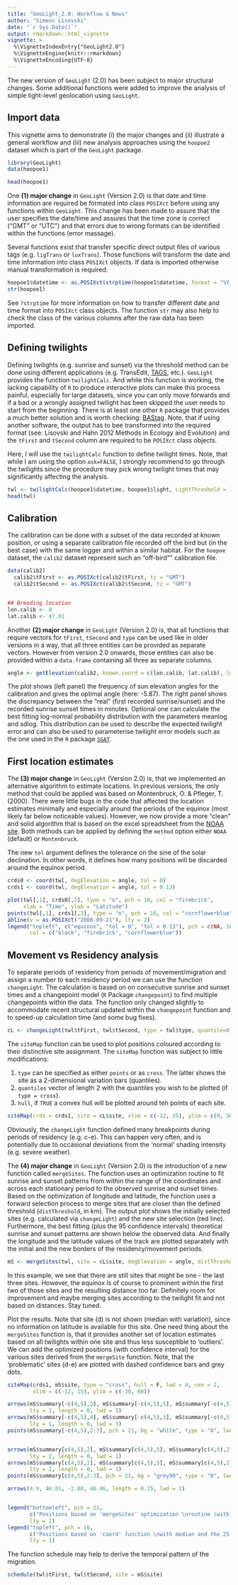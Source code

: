 ---
title: "GeoLight_2.0: Workflow & News"
author: "Simeon Lisovski"
date: "`r Sys.Date()`"
output: rmarkdown::html_vignette
vignette: >
  %\VignetteIndexEntry{"GeoLight2.0"}
  %\VignetteEngine{knitr::rmarkdown}
  %\VignetteEncoding{UTF-8}
---

The new version of `GeoLight` (2.0) has been subject to major structural changes. Some additional functions were added to improve the analysis of simple light-level geolocation using `GeoLight`.


## Import data

This vignette aims to demonstrate (i) the major changes and (ii) illustrate a general workflow and (iii) new analysis approaches using the `hoopoe2` dataset which is part of the `GeoLight` package.

```{r, warning=F, message=FALSE}
library(GeoLight)
data(hoopoe1)

head(hoopoe1)
```

One **(1) major change** in `GeoLight` (Version 2.0) is that date and time information are required be formated into class `POSIXct` before using any functions within `GeoLight`. This change has been made to assure that the user specifies the date/time and assures that the time zone is correct ("GMT" or "UTC") and that errors due to wrong formats can be identified within the functions (error massage).

Several functions exist that transfer specific direct output files of various tags (e.g. `ligTrans` or `luxTrans`). Those functions will transform the date and time information into class `POSIXct` objects. If data is imported otherwise manual transformation is required:

```{r}
hoopoe1$datetime <- as.POSIXct(strptime(hoopoe1$datetime, format = "%Y-%m-%d %H:%M:%S", tz = "GMT"))
str(hoopoe1)
```

See `?strptime` for more information on how to transfer different date and time format into `POSIXct` class objects. The function `str` may also help to check the class of the various columns after the raw data has been imported.


## Defining twilights

Defining twilights (e.g. sunrise and sunset) via the threshold method can be done using different applications (e.g. TransEdit, [TAGS](http://tags.animalmigration.org/geologgerui/), etc.). `GeoLight` provides the function `twilightCalc`. And while this function is working, the lacking capability of `R` to produce interactive plots can make this process painful, especially for large datasets, since you can only move forwards and if a bad or a wrongly assigned twilight has been skipped the user needs to start from the beginning. There is at least one other `R` package that provides a much better solution and is worth checking: [BAStag](https://github.com/SWotherspoon/BAStag). Note, that if using another software, the output has to bee transformed into the required format (see: Lisovski and Hahn 2012 Methods in Ecology and Evolution) and the `tFirst` and `tSecond` column are required to be `POSIXct` class objects.

Here, I will use the `twilightCalc` function to define twilight times. Note, that while I am using the option `ask=FALSE`, I strongly recommend to go through the twilights since the procedure may pick wrong twilight times that may significantly affecting the analysis.



```{r}
twl <- twilightCalc(hoopoe1$datetime, hoopoe1$light, LightThreshold = 1.5, ask = F)
head(twl)
```


## Calibration

The calibration can be done with a subset of the data recorded at known position, or using a separate calibration file recorded off the bird but (in the best case) with the same logger and within a similar habitat. For the `hoopoe` dataset, the `calib2` dataset represent such an "off-bird"" calibration file.

```{r, warning = F}
data(calib2)
  calib2$tFirst <- as.POSIXct(calib2$tFirst, tz = "GMT")
  calib2$tSecond <- as.POSIXct(calib2$tSecond, tz = "GMT")


## Breeding location
lon.calib <- 8
lat.calib <- 47.01
```

Another **(2) major change** in `GeoLight` (Version 2.0) is, that all functions that require vectors for `tFirst`, `tSecond` and `type` can be used like in older versions in  a way, that all three entities can be provided as separate vectors. However from version 2.0 onwards, those entities can also be provided within a `data.frame` containing all three as separate columns.

```{r, fig.height=5, fig.width=7}
angle <- getElevation(calib2, known.coord = c(lon.calib, lat.calib), lnorm.pars = T)[1]
```

The plot shows (left panel) the frequency of sun elevation angles for the calibration and gives the optimal angle (here: -5.87). The right panel shows the discrepancy between the "real" (first recorded sunrise/sunset) and the recorded sunrise sunset times in minutes. Optional one can calculate the best fitting log-normal probability distribution with the parameters meanlog and sdlog. This distribution can be used to describe the expected twilight error and can also be used to parameterise twilight error models such as the one used in the `R` package [`SGAT`](https://github.com/swotherspoon/sgat).

## First location estimates

The **(3) major change** in `GeoLight` (Version 2.0) is, that we implemented an alternative algorithm to estimate locations. In previous versions, the only method that could be applied was based on Montenbruck, O. & Pfleger, T. (2000). There were little bugs in the code that affected the location estimates minimally and especially around the periods of the equinox (most likely far below noticeable values). However, we now provide a more "clean" and solid algorithm that is based on the excel spreadsheet from the [NOAA site](http://www.esrl.noaa.gov/gmd/grad/solcalc/). Both methods can be applied by defining the `method` option either `NOAA` (default) or `Montenbruck`.

The new `tol` argument defines the tolerance on the sine of the solar declination. In other words, it defines how many positions will be discarded around the equinox period.

```{r, message=FALSE, fig.height=5, fig.width=7}
crds0 <- coord(twl, degElevation = angle, tol = 0)
crds1 <- coord(twl, degElevation = angle, tol = 0.13)

plot(twl[,1], crds0[,2], type = "o", pch = 16, col = "firebrick", 
     xlab = "Time", ylab = "Latitude")
points(twl[,1], crds1[,2], type = "o", pch = 16, col = "cornflowerblue")
abline(v = as.POSIXct("2008-09-21"), lty = 2)
legend("topleft", c("equinox", "tol = 0", "tol = 0.13"), pch = c(NA, 16, 16), lty = c(2,1,1), 
       col = c("black", "firebrick", "cornflowerblue"))
```

## Movement vs Residency analysis

To separate periods of residency from periods of movement/migration and assign a number to each residency period we can use the function `changeLight`. The calculation is based on on consecutive sunrise and sunset times and a changepoint model (`R` Package `changepoint`) to find multiple changepoints within the data. The function only changed slightly to accommodate recent structural updated within the `changepoint` function and to speed-up calculation time (and some bug fixes).

```{r, fig.height=10, fig.width=7}
cL <- changeLight(twl$tFirst, twl$tSecond, type = twl$type, quantile=0.95, summary = F, days = 2)
```

The `siteMap` function can be used to plot positions coloured according to their distinctive site assignment. The `siteMap` function was subject to little modifications: 

1. `type` can be specified as either `points` or as `cross`. The latter shows the site as a 2-dimensional variation bars (quantiles).
2. `quantiles` vector of length 2 with the quantiles you wish to be plotted (if `type = cross`).
3. `hull`, if `TRUE` a convex hull will be plotted around teh points of each site.

```{r, fig.height=8, fig.width = 6}
siteMap(crds = crds1, site = cL$site, xlim = c(-12, 25), ylim = c(0, 50))
````

Obviously, the `changeLight` function defined many breakpoints during periods of residency (e.g. c-e). This can happen very often, and is potentially due to occasional deviations from the 'normal' shading intensity (e.g. severe weather).

The **(4) major change** in `GeoLight` (Version 2.0) is the introduction of a new function called `mergeSites`. The function uses an optimization routine to fit sunrise and sunset patterns from within the range of the coordinates and across each stationary period to the observed sunrise and sunset times. Based on the optimization of longitude and latitude, the function uses a forward selection process to merge sites that are closer than the defined threshold (`distThreshold`, in km). The output plot shows the initially selected sites (e.g. calculated via `changeLight`) and the new site selection (red line). Furthermore, the best fitting (plus the 95 confidence intervals) theoretical sunrise and sunset patterns are shown below the observed data. And finally the longitude and the latitude values of the track are plotted separately with the initial and the new borders of the residency/movement periods.

```{r, fig.height=10, fig.width=7}
mS <- mergeSites(twl, site = cL$site, degElevation = angle, distThreshold = 300)
```

In this example, we see that there are still sites that might be one - the last three sites. However, the equinox is of course to prominent within the first two of those sites and the resulting distance too far. Definitely room for improvement and maybe merging sites according to the twilight fit and not based on distances. Stay tuned.

Plot the results. Note that site (d) is not shown (median with variation), since no information on latitude is available for this site. One need thing about the `mergeSites` function is, that it provides another set of location estimates based on all twilights within one site and thus less susceptible to 'outliers'. We can add the optimized positions (with confidence interval) for the various sites derived from the `mergeSite` function. Note, that the 'problematic' sites (d-e) are plotted with dashed confidence bars and grey dots.

```{r, fig.width=6, fig.height = 10}
siteMap(crds1, mS$site, type = "cross", hull = F, lwd = 4, cex = 2,
        xlim = c(-12, 15), ylim = c(-30, 60))

arrows(mS$summary[-c(4,5),2], mS$summary[-c(4,5),5], mS$summary[-c(4,5),2], mS$summary[-c(4,5),7], 
       lty = 1, length = 0, lwd = 3)
arrows(mS$summary[-c(4,5),4], mS$summary[-c(4,5),3], mS$summary[-c(4,5),6], mS$summary[-c(4,5),3], 
       lty = 1, length = 0, lwd = 3)
points(mS$summary[-c(4,5),2:3], pch = 21, bg = "white", type = "b", lwd = 2, cex = 1.5)


arrows(mS$summary[c(4,5),2], mS$summary[c(4,5),5], mS$summary[c(4,5),2], mS$summary[c(4,5),7], 
       lty = 2, length = 0, lwd = 1)
arrows(mS$summary[c(4,5),2], mS$summary[c(4,5),5], mS$summary[c(4,5),2], mS$summary[c(4,5),7], 
       lty = 2, length = 0, lwd = 1)
points(mS$summary[c(4,5),2:3], pch = 21, bg = "grey90", type = "b", lwd = 1.5, cex = 1)

arrows(4.9, 46.01, -2.88, 40.46, length = 0.25, lwd = 2)


legend("bottomleft", pch = 21, 
       c("Positions based on 'mergeSites' optimization \nroutine (with 95% confidence intervals)."), 
       lty = 1)
legend("topleft", pch = 16, 
       c("Positions based on 'coord' function \nwith median and the 25 and 75 percent variation."), 
       lty = 1)
```

The function schedule may help to derive the temporal pattern of the migration.

```{r}
schedule(twl$tFirst, twl$tSecond, site = mS$site)
```

